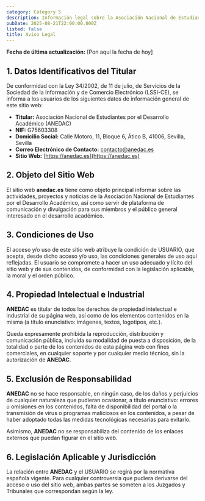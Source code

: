```yaml
---
category: Category 5
description: Información legal sobre la Asociación Nacional de Estudiantes por el Desarrollo Académico (ANEDAC). Consulta nuestros datos de titularidad y condiciones de uso.
pubDate: 2025-08-21T22:00:00.000Z
listed: false
title: Aviso Legal
---
```


**Fecha de última actualización:** \[Pon aquí la fecha de hoy]

## 1. Datos Identificativos del Titular

De conformidad con la Ley 34/2002, de 11 de julio, de Servicios de la Sociedad de la Información y de Comercio Electrónico (LSSI-CE), se informa a los usuarios de los siguientes datos de información general de este sitio web:

- **Titular:** Asociación Nacional de Estudiantes por el Desarrollo Académico (ANEDAC)
- **NIF:** G75603308
- **Domicilio Social:** Calle Motoro, 11, Bloque 6, Ático B, 41006, Sevilla, Sevilla
- **Correo Electrónico de Contacto:** [contacto@anedac.es](mailto:contacto@anedac.es)
- **Sitio Web:** [https://anedac.es](https://anedac.es)

## 2. Objeto del Sitio Web

El sitio web **anedac.es** tiene como objeto principal informar sobre las actividades, proyectos y noticias de la Asociación Nacional de Estudiantes por el Desarrollo Académico, así como servir de plataforma de comunicación y divulgación para sus miembros y el público general interesado en el desarrollo académico.

## 3. Condiciones de Uso

El acceso y/o uso de este sitio web atribuye la condición de USUARIO, que acepta, desde dicho acceso y/o uso, las condiciones generales de uso aquí reflejadas. El usuario se compromete a hacer un uso adecuado y lícito del sitio web y de sus contenidos, de conformidad con la legislación aplicable, la moral y el orden público.

## 4. Propiedad Intelectual e Industrial

**ANEDAC** es titular de todos los derechos de propiedad intelectual e industrial de su página web, así como de los elementos contenidos en la misma (a título enunciativo: imágenes, textos, logotipos, etc.).

Queda expresamente prohibida la reproducción, distribución y comunicación pública, incluida su modalidad de puesta a disposición, de la totalidad o parte de los contenidos de esta página web con fines comerciales, en cualquier soporte y por cualquier medio técnico, sin la autorización de **ANEDAC**.

## 5. Exclusión de Responsabilidad

**ANEDAC** no se hace responsable, en ningún caso, de los daños y perjuicios de cualquier naturaleza que pudieran ocasionar, a título enunciativo: errores u omisiones en los contenidos, falta de disponibilidad del portal o la transmisión de virus o programas maliciosos en los contenidos, a pesar de haber adoptado todas las medidas tecnológicas necesarias para evitarlo.

Asimismo, **ANEDAC** no se responsabiliza del contenido de los enlaces externos que puedan figurar en el sitio web.

## 6. Legislación Aplicable y Jurisdicción

La relación entre **ANEDAC** y el USUARIO se regirá por la normativa española vigente. Para cualquier controversia que pudiera derivarse del acceso o uso del sitio web, ambas partes se someten a los Juzgados y Tribunales que correspondan según la ley.
